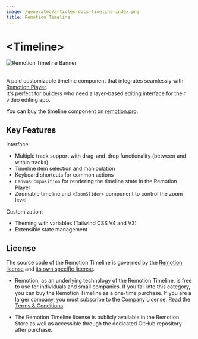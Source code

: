 ```yaml
---
image: /generated/articles-docs-timeline-index.png
title: Remotion Timeline
---
```



# &lt;Timeline&gt;

<img alt="Remotion Timeline Banner" src="/img/remotion-timeline-banner.jpg" />
<br />
<br />

A paid customizable timeline component that integrates seamlessly with [Remotion Player](/docs/player).  
It's perfect for builders who need a layer-based editing interface for their video editing app.

You can buy the timeline component on [remotion.pro](https://www.remotion.pro/timeline).

<TableOfContents />

## Key Features

Interface:

- Multiple track support with drag-and-drop functionality (between and within tracks)
- Timeline item selection and manipulation
- Keyboard shortcuts for common actions
- `CanvasComposition` for rendering the timeline state in the Remotion Player
- Zoomable timeline and `<ZoomSlider>` component to control the zoom level

Customization:

- Theming with variables (Tailwind CSS V4 and V3)
- Extensible state management

## License

The source code of the Remotion Timeline is governed by the [Remotion license](https://github.com/remotion-dev/remotion/blob/main/LICENSE.md) and [its own specific license](https://github.com/remotion-dev/timeline/blob/main/LICENSE.md).

- Remotion, as an underlying technology of the Remotion Timeline, is free to use for individuals and small companies. If you fall into this category, you can buy the Remotion Timeline as a one-time purchase. If you are a larger company, you must subscribe to the [Company License](https://www.remotion.pro/license). Read the [Terms & Conditions](https://www.remotion.pro/terms).

- The Remotion Timeline license is publicly available in the Remotion Store as well as accessible through the dedicated GitHub repository after purchase.
